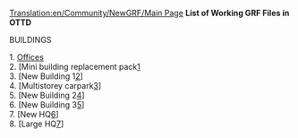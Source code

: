 [[Translation:en/Community/NewGRF/Main Page]]
'''List of Working GRF Files in OTTD'''

BUILDINGS

1. [http://www.bornacorn.com/Offices.zip Offices]<br>
2. [Mini building replacement pack[http://www.bornacorn.com/brp.zip]<br>
3. [New Building 1[http://www.bornacorn.com/newoffice3.zip]]<br>
4. [Multistorey carpark[http://www.bornacorn.com/mscp.rar]]<br>
5. [New Building 2[http://www.bornacorn.com/office.zip]]<br>
6. [New Building 3[http://www.bornacorn.com/newofficebuilding.zip]]<br>
7. [New HQ[http://www.bornacorn.com/newhq.rar]]<br>
8. [Large HQ[http://www.bornacorn.com/bighq.rar]]<br>